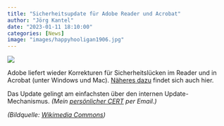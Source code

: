 ```yaml
---
title: "Sicherheitsupdate für Adobe Reader und Acrobat"
author: "Jörg Kantel"
date: "2023-01-11 18:10:00"
categories: [News]
image: "images/happyhooligan1906.jpg"
---
```


[![](images/happyhooligan1906-b.jpg)](https://upload.wikimedia.org/wikipedia/commons/thumb/8/80/Happy_Hooligan_1906_New_Year_postcard.jpg/1024px-Happy_Hooligan_1906_New_Year_postcard.jpg)

Adobe liefert wieder Korrekturen für Sicherheitslücken im Reader und in Acrobat (unter Windows und Mac). [Näheres dazu](https://helpx.adobe.com/security/products/acrobat/apsb23-01.html) findet sich auch hier.

Das Update gelingt am einfachsten über den internen Update-Mechanismus. *(Mein [persönlicher CERT](http://www.gwdg.de/~mreiman1/) per Email.)*

*(Bildquelle: [Wikimedia Commons](https://commons.wikimedia.org/wiki/File:Happy_Hooligan_1906_New_Year_postcard.jpg))*